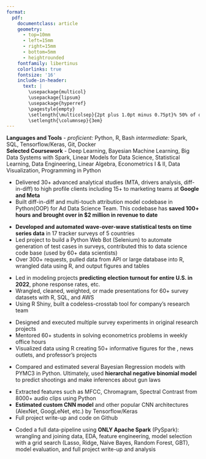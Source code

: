 ```yaml
---
format: 
  pdf: 
    documentclass: article
    geometry:
      - top=10mm
      - left=15mm
      - right=15mm
      - bottom=5mm
      - heightrounded
    fontfamily: libertinus
    colorlinks: true
    fontsize: '16'
    include-in-header: 
      text: |
        \usepackage{multicol}
        \usepackage{lipsum}
        \usepackage{hyperref}
        \pagestyle{empty}
        \setlength{\multicolsep}{2pt plus 1.0pt minus 0.75pt}% 50% of original values
        \setlength{\columnsep}{3em}
---
```

<!-- TITLE -->
\begin{huge}\begin{center}{\bf ALEX BASS}\end{center}\end{huge}

<!-- CONTACT INFO -->
\begin{center}acbass49@gmail.com ∙ \href{https://github.com/acbass49}{Github} ∙ \href{https://alexbass.me/projects.html}{Portfolio} ∙ \href{https://www.linkedin.com/in/ alex-bass-4a7465161/}{LinkedIn}
\end{center}
\vspace{15pt}

<!-- EDUCATION: 1ST BULLET -->
\begin{large}
  {\bf EDUCATION}
  \vspace{3pt}
  \hrule
  \begin{multicols}{2}
    \begin{flushleft}{\bf University of Virgina}\end{flushleft}
    \begin{flushright}Charlottesville, VA\end{flushright}
  \end{multicols}
  \vspace{-0.17cm}
  \begin{multicols}{2}
    \begin{flushleft}Master of Science: Data Science\end{flushleft}
  \end{multicols}
  \vspace{-0.25cm}
  \textit{\href{https://archive.org/}{Internet Archive} Sponsored Capstone: \href{https://alexbass.me/projects/internet_archive/}{Entity Resolution: Wikipedia Citations to Internet Archive API}}
\end{large}

\vspace{0.2cm}

<!-- EDUCATION: 2ND BULLET -->
\begin{large}
  \begin{multicols}{2}
    \begin{flushleft}{\bf Brigham Young University}\end{flushleft}
    \begin{flushright}Provo, UT\end{flushright}
  \end{multicols}
  \vspace{-0.17cm}
  \begin{multicols}{2}
    \begin{flushleft}Bachelor of Arts: Political Science\end{flushleft}
  \end{multicols}
  \vspace{-0.25cm}
  \textit{Capstone: Political Message Detection and Likeability in Films(n=1000 panel survey)}
\end{large}
\vspace{3pt}

<!-- SKILLS -->
\begin{large}{\bf SKILLS}
  \vspace{3pt}
  \hrule
\end{large}
\vspace{-0.16cm}
**Languages and Tools** - *proficient:* Python, R, Bash *intermediate:* Spark, SQL, Tensorflow/Keras, Git, Docker  
**Selected Coursework** - Deep Learning, Bayesian Machine Learning, Big Data Systems with Spark, Linear Models for Data Science, Statistical Learning, Data Engineering, Linear Algebra, Econometrics I & II, Data Visualization, Programming in Python

<!-- EXPERIENCE : 1ST BULLET-->
\begin{large}{\bf EXPERIENCE}
  \vspace{3pt}
  \hrule
  \begin{multicols}{2}
    \begin{flushleft}{\bf \href{https://www.dynata.com/}{Dynata}}\end{flushleft}
    \begin{flushright}Aug 2022-Present\end{flushright}
  \end{multicols}
  \vspace{-0.17cm}
  \begin{multicols}{2}
    \begin{flushleft}\textit{Data Scientist, Ad Solutions}\end{flushleft}
    \begin{flushright}Herndon, VA\end{flushright}\end
  {multicols}
\end{large}
\vspace{-0.16cm}
* Delivered 30+ advanced analytical studies (MTA, drivers analysis, diff-in-diff) to high profile clients including 15+ to marketing teams at **Google and Meta**
* Built diff-in-diff and multi-touch attribution model codebase in Python(OOP) for Ad Data Science Team. This codebase has **saved 100+ hours and brought over in $2 million in revenue to date**

\vspace{7pt}

<!-- EXPERIENCE : 2ND BULLET -->
\begin{large}
  \begin{multicols}{2}
    \begin{flushleft}{\bf \href{https://morningconsult.com/}{Morning Consult}}\end{flushleft}
    \begin{flushright}Nov 2021-Aug 2022\end{flushright}
  \end{multicols}
  \vspace{-0.17cm}
  \begin{multicols}{2}
    \begin{flushleft}\textit{Senior Data Analyst}\end
    {flushleft}\begin{flushright}Washington, D.C.\end
    {flushright}
  \end{multicols}
\end{large}
\vspace{-0.16cm}
* **Developed and automated wave-over-wave statistical tests on time series data** in 17 tracker surveys of 5 countries
* Led project to build a Python Web Bot (Selenium) to automate generation of test cases in surveys, contributed this to data science code base (used by 60+ data scientists)
* Over 300+ requests, pulled data from API or large database into R, wrangled data using R, and output figures and tables

\vspace{7pt}

<!-- EXPERIENCE : 3RD BULLET -->
\begin{large}
  \begin{multicols}{2}
    \begin{flushleft}{\bf \href{https://echeloninsights.com/}{Echelon Insights}}\end{flushleft}
    \begin{flushright}April 2020-Nov 2021\end{flushright}
  \end{multicols}
  \vspace{-0.17cm}
  \begin{multicols}{2}
    \begin{flushleft}\textit{Research Analyst}\end{flushleft}
    \begin{flushright}Alexandria, VA\end{flushright}
  \end{multicols}
\end{large}
\vspace{-0.16cm}
* Led in modeling projects **predicting election turnout for entire U.S. in 2022**, phone response rates, etc.
* Wrangled, cleaned, weighted, or made presentations for 60+ survey datasets with R, SQL, and AWS
* Using R Shiny, built a codeless-crosstab tool for company’s research team

\vspace{7pt}

<!-- EXPERIENCE : 4TH BULLET -->
\begin{large}
  \begin{multicols}{2}
    \begin{flushleft}{\bf \href{http://csed.byu.edu/}{Center for Elections and Democracy}}\end{flushleft}
    \begin{flushright}Dec 2018-April 2020\end{flushright}
  \end{multicols}
  \vspace{-0.17cm}
  \begin{multicols}{2}
    \begin{flushleft}\textit{Undergraduate Research Fellow}\end{flushleft}
    \begin{flushright}Provo, UT\end{flushright}
  \end{multicols}
\end{large}
\vspace{-0.16cm}
* Designed and executed multiple survey experiments in original research projects
* Mentored 60+ students in solving econometrics problems in weekly office hours
* Visualized data using R creating 50+ informative figures for the \href{https://csed.byu.edu/0000017e-2611-d5d4-a57f-277126ef0001/american-family-survey-2019-report-pdf}{AFS official report}, news outlets, and professor’s projects

\vspace{7pt}

<!-- PERSONAL PROJECTS : 1ST BULLET -->
\begin{large}
{\bf PERSONAL PORTFOLIO PROJECTS}
  \vspace{3pt}
  \hrule
  \begin{multicols}{2}
    \begin{flushleft}\textit{\href{https://alexbass.me/projects/bayesian_county/}{Bayesian County-Level School Shooting Analysis}}\end{flushleft}
    \begin{flushright}August 2022\end{flushright}
  \end{multicols}
  \vspace{-0.17cm}
\end{large}
* Compared and estimated several Bayesian Regression models with PYMC3 in Python. Ultimately, used **hierarchal negative binomial model** to predict shootings and make inferences about gun laws

\vspace{7pt}

<!-- PERSONAL PROJECTS : 2ND BULLET -->
\begin{large}
  \begin{multicols}{2}
    \begin{flushleft}\textit{\href{https://github.com/acbass49/urban_audio_classification}{CNN Classification of Urban Sounds}}\end{flushleft}
    \begin{flushright}December 2022\end{flushright}
  \end{multicols}
  \vspace{-0.17cm}
\end{large}
* Extracted features such as MFCC, Chromagram, Spectral Contrast from 8000+ audio clips using Python
* **Estimated custom CNN model** and other popular CNN architectures (AlexNet, GoogLeNet, etc.) by Tensorflow/Keras
* Full project write-up and code on Github

\vspace{7pt}

<!-- PERSONAL PROJECTS : 3RD BULLET -->
\begin{large}
  \begin{multicols}{2}
    \begin{flushleft}\textit{\href{https://github.com/acbass49/predicting_bookings}{Predicting AirBnB Bookings with Apache Spark}}\end{flushleft}
    \begin{flushright}December 2022\end{flushright}
  \end{multicols}
  \vspace{-0.17cm}
\end{large}
* Coded a full data-pipeline using **ONLY Apache Spark** (PySpark): wrangling and joining data, EDA, feature engineering, model selection with a grid search (Lasso, Ridge, Naive Bayes, Random Forest, GBT), model evaluation, and full project write-up and analysis
